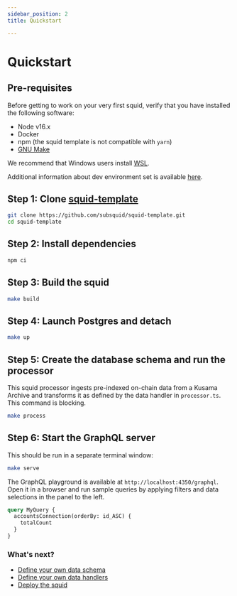 ```yaml
---
sidebar_position: 2
title: Quickstart

---
```




# Quickstart


## Pre-requisites

Before getting to work on your very first squid, verify that you have installed the following software: 

- Node v16.x
- Docker 
- npm (the squid template is not compatible with `yarn`)
- [GNU Make](https://www.gnu.org/software/make/)

We recommend that Windows users install [WSL](https://docs.microsoft.com/en-us/windows/wsl/).

Additional information about dev environment set is available [here](/tutorials/development-environment-set-up).

## Step 1: Clone <span><a href="https://github.com/subsquid/squid-template">squid-template</a></span>

```bash
git clone https://github.com/subsquid/squid-template.git
cd squid-template
```

##  Step 2: Install dependencies

```bash
npm ci
```

## Step 3: Build the squid

```bash
make build
```

## Step 4: Launch Postgres and detach

```bash
make up
```


## Step 5: Create the database schema and run the processor

 This squid processor ingests pre-indexed on-chain data from a Kusama Archive and transforms it as
 defined by the data handler in `processor.ts`.
 This command is blocking.

```bash
make process
```



## Step 6: Start the GraphQL server

This should be run in a separate terminal window:

```bash
make serve
```

The GraphQL playground is available at `http://localhost:4350/graphql`. Open it in a browser and run
sample queries by applying filters and data selections in the panel to the left.

```graphql
query MyQuery {
  accountsConnection(orderBy: id_ASC) {
    totalCount
  }
}
```

### What's next?

- [Define your own data schema](/develop-a-squid/define-a-squid-schema)
- [Define your own data handlers](/develop-a-squid/squid-processor)
- [Deploy the squid](/deploy-squid)
